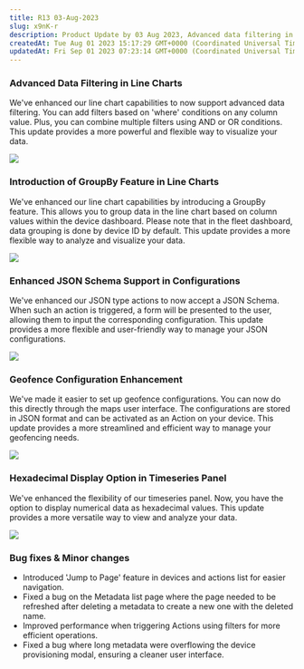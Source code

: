 ```yaml
---
title: R13 03-Aug-2023
slug: x9nK-r
description: Product Update by 03 Aug 2023, Advanced data filtering in charts, Enchance JSON schema and other changes
createdAt: Tue Aug 01 2023 15:17:29 GMT+0000 (Coordinated Universal Time)
updatedAt: Fri Sep 01 2023 07:23:14 GMT+0000 (Coordinated Universal Time)
---
```


### **Advanced Data Filtering in Line Charts**

We've enhanced our line chart capabilities to now support advanced data filtering. You can add filters based on 'where' conditions on any column value. Plus, you can combine multiple filters using AND or OR conditions. This update provides a more powerful and flexible way to visualize your data.

![](/assets/DLnOvNwAAQgdU6FiR3kB-_filter.png)

### **Introduction of GroupBy Feature in Line Charts**

We've enhanced our line chart capabilities by introducing a GroupBy feature. This allows you to group data in the line chart based on column values within the device dashboard. Please note that in the fleet dashboard, data grouping is done by device ID by default. This update provides a more flexible way to analyze and visualize your data.

![](/assets/WLuYOY_yVEOPh7fZE4UiH_groupby.png)

### **Enhanced JSON Schema Support in Configurations**

We've enhanced our JSON type actions to now accept a JSON Schema. When such an action is triggered, a form will be presented to the user, allowing them to input the corresponding configuration. This update provides a more flexible and user-friendly way to manage your JSON configurations.

![](/assets/Jg5okGp3zo2p3jnj29CxA_jsonschema1.png)

### **Geofence Configuration Enhancement**

We've made it easier to set up geofence configurations. You can now do this directly through the maps user interface. The configurations are stored in JSON format and can be activated as an Action on your device. This update provides a more streamlined and efficient way to manage your geofencing needs.

![](/assets/90yNc-sIWIcgZTI70Yzbg_geofence1.png)

### **Hexadecimal Display Option in Timeseries Panel**

We've enhanced the flexibility of our timeseries panel. Now, you have the option to display numerical data as hexadecimal values. This update provides a more versatile way to view and analyze your data.

![](/assets/0Xxs7fJtYatgUgQC9vvjq_hex.png)

### Bug fixes & Minor changes

- Introduced 'Jump to Page' feature in devices and actions list for easier navigation.
- Fixed a bug on the Metadata list page where the page needed to be refreshed after deleting a metadata to create a new one with the deleted name.
- Improved performance when triggering Actions using filters for more efficient operations.
- Fixed a bug where long metadata were overflowing the device provisioning modal, ensuring a cleaner user interface.

